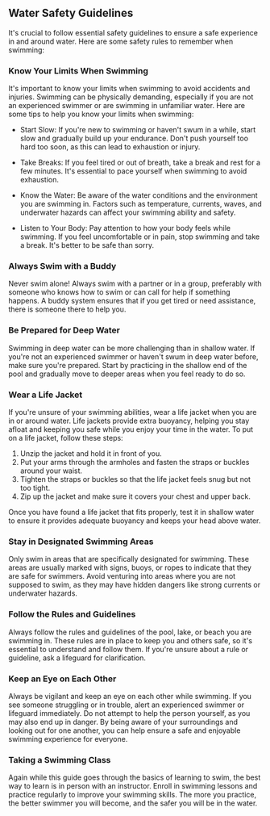 ## Water Safety Guidelines

It's crucial to follow essential safety guidelines to ensure a safe experience in and around water. Here are some safety rules to remember when swimming:

### Know Your Limits When Swimming

It's important to know your limits when swimming to avoid accidents and injuries. Swimming can be physically demanding, especially if you are not an experienced swimmer or are swimming in unfamiliar water. Here are some tips to help you know your limits when swimming:

- Start Slow: If you're new to swimming or haven't swum in a while, start slow and gradually build up your endurance. Don't push yourself too hard too soon, as this can lead to exhaustion or injury.

- Take Breaks: If you feel tired or out of breath, take a break and rest for a few minutes. It's essential to pace yourself when swimming to avoid exhaustion.

- Know the Water: Be aware of the water conditions and the environment you are swimming in. Factors such as temperature, currents, waves, and underwater hazards can affect your swimming ability and safety.

- Listen to Your Body: Pay attention to how your body feels while swimming. If you feel uncomfortable or in pain, stop swimming and take a break. It's better to be safe than sorry.

### Always Swim with a Buddy

Never swim alone! Always swim with a partner or in a group, preferably with someone who knows how to swim or can call for help if something happens. A buddy system ensures that if you get tired or need assistance, there is someone there to help you.

### Be Prepared for Deep Water

Swimming in deep water can be more challenging than in shallow water. If you're not an experienced swimmer or haven't swum in deep water before, make sure you're prepared. Start by practicing in the shallow end of the pool and gradually move to deeper areas when you feel ready to do so.

### Wear a Life Jacket

If you're unsure of your swimming abilities, wear a life jacket when you are in or around water. Life jackets provide extra buoyancy, helping you stay afloat and keeping you safe while you enjoy your time in the water. To put on a life jacket, follow these steps:

1. Unzip the jacket and hold it in front of you.
2. Put your arms through the armholes and fasten the straps or buckles around your waist.
3. Tighten the straps or buckles so that the life jacket feels snug but not too tight.
4. Zip up the jacket and make sure it covers your chest and upper back.

Once you have found a life jacket that fits properly, test it in shallow water to ensure it provides adequate buoyancy and keeps your head above water.

### Stay in Designated Swimming Areas

Only swim in areas that are specifically designated for swimming. These areas are usually marked with signs, buoys, or ropes to indicate that they are safe for swimmers. Avoid venturing into areas where you are not supposed to swim, as they may have hidden dangers like strong currents or underwater hazards.

### Follow the Rules and Guidelines

Always follow the rules and guidelines of the pool, lake, or beach you are swimming in. These rules are in place to keep you and others safe, so it's essential to understand and follow them. If you're unsure about a rule or guideline, ask a lifeguard for clarification.

### Keep an Eye on Each Other

Always be vigilant and keep an eye on each other while swimming. If you see someone struggling or in trouble, alert an experienced swimmer or lifeguard immediately. Do not attempt to help the person yourself, as you may also end up in danger. By being aware of your surroundings and looking out for one another, you can help ensure a safe and enjoyable swimming experience for everyone.

### Taking a Swimming Class

Again while this guide goes through the basics of learning to swim, the best way to learn is in person with an instructor. Enroll in swimming lessons and practice regularly to improve your swimming skills. The more you practice, the better swimmer you will become, and the safer you will be in the water.